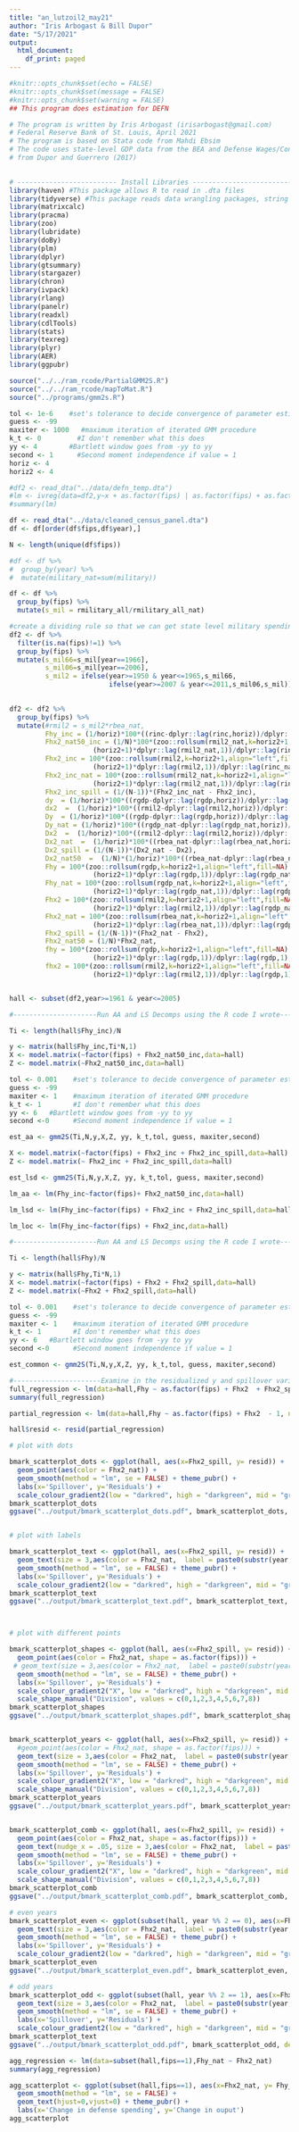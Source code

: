 ```yaml
---
title: "an_lutzoil2_may21"
author: "Iris Arbogast & Bill Dupor"
date: "5/17/2021"
output:
  html_document:
    df_print: paged
---
```


```r
#knitr::opts_chunk$set(echo = FALSE)
#knitr::opts_chunk$set(message = FALSE)
#knitr::opts_chunk$set(warning = FALSE)
## This program does estimation for DEFN

# The program is written by Iris Arbogast (irisarbogast@gmail.com) 
# Federal Reserve Bank of St. Louis, April 2021
# The program is based on Stata code from Mahdi Ebsim
# The code uses state-level GDP data from the BEA and Defense Wages/Contracts 
# from Dupor and Guerrero (2017)
 

# ------------------------- Install Libraries ----------------------------------
library(haven) #This package allows R to read in .dta files
library(tidyverse) #This package reads data wrangling packages, string parsing, graphing
library(matrixcalc)
library(pracma)
library(zoo)
library(lubridate)
library(doBy)
library(plm)
library(dplyr)
library(gtsummary)
library(stargazer)
library(chron)
library(ivpack)
library(rlang)
library(panelr)
library(readxl)
library(cdlTools)
library(stats)
library(texreg)
library(plyr)
library(AER)
library(ggpubr)

source("../../ram_rcode/PartialGMM2S.R")
source("../../ram_rcode/mapToMat.R")
source("../programs/gmm2s.R")

tol <- 1e-6    #set's tolerance to decide convergence of parameter estimate
guess <- -99  
maxiter <- 1000   #maximum iteration of iterated GMM procedure
k_t <- 0         #I don't remember what this does
yy <- 4        #Bartlett window goes from -yy to yy
second <- 1      #Second moment independence if value = 1
horiz <- 4
horiz2 <- 4

#df2 <- read_dta("../data/defn_temp.dta")
#lm <- ivreg(data=df2,y~x + as.factor(fips) | as.factor(fips) + as.factor(fips)*z_nat)
#summary(lm)

df <- read_dta("../data/cleaned_census_panel.dta")
df <- df[order(df$fips,df$year),]

N <- length(unique(df$fips))

#df <- df %>%
#  group_by(year) %>%
#  mutate(military_nat=sum(military))

df <- df %>%
  group_by(fips) %>%
  mutate(s_mil = rmilitary_all/rmilitary_all_nat)

#create a dividing rule so that we can get state level military spending back to 1961
df2 <- df %>%
  filter(is.na(fips)!=1) %>%
  group_by(fips) %>%
  mutate(s_mil66=s_mil[year==1966],
         s_mil06=s_mil[year==2006],
         s_mil2 = ifelse(year>=1950 & year<=1965,s_mil66,
                         ifelse(year>=2007 & year<=2011,s_mil06,s_mil)))

         
df2 <- df2 %>%
  group_by(fips) %>%
  mutate(#rmil2 = s_mil2*rbea_nat,
         Fhy_inc = (1/horiz)*100*((rinc-dplyr::lag(rinc,horiz))/dplyr::lag(rinc_nat,horiz)),
         Fhx2_nat50_inc = (1/N)*100*(zoo::rollsum(rmil2_nat,k=horiz2+1,align="left",fill=NA) -
                     (horiz2+1)*dplyr::lag(rmil2_nat,1))/dplyr::lag(rinc_nat,1),
         Fhx2_inc = 100*(zoo::rollsum(rmil2,k=horiz2+1,align="left",fill=NA) -
                     (horiz2+1)*dplyr::lag(rmil2,1))/dplyr::lag(rinc_nat,1),
         Fhx2_inc_nat = 100*(zoo::rollsum(rmil2_nat,k=horiz2+1,align="left",fill=NA) -
                     (horiz2+1)*dplyr::lag(rmil2_nat,1))/dplyr::lag(rinc_nat,1),
         Fhx2_inc_spill = (1/(N-1))*(Fhx2_inc_nat - Fhx2_inc),
         dy  = (1/horiz)*100*((rgdp-dplyr::lag(rgdp,horiz))/dplyr::lag(rgdp,horiz)),
         dx2  =  (1/horiz)*100*((rmil2-dplyr::lag(rmil2,horiz))/dplyr::lag(rgdp,horiz)),
         Dy  = (1/horiz)*100*((rgdp-dplyr::lag(rgdp,horiz))/dplyr::lag(rgdp_nat,horiz)),
         Dy_nat = (1/horiz)*100*((rgdp_nat-dplyr::lag(rgdp_nat,horiz))/dplyr::lag(rgdp_nat,horiz)),
         Dx2  =  (1/horiz)*100*((rmil2-dplyr::lag(rmil2,horiz))/dplyr::lag(rgdp_nat,horiz)),
         Dx2_nat  =  (1/horiz)*100*((rbea_nat-dplyr::lag(rbea_nat,horiz))/dplyr::lag(rgdp_nat,horiz)),
         Dx2_spill = (1/(N-1))*(Dx2_nat - Dx2),
         Dx2_nat50  =  (1/N)*(1/horiz)*100*((rbea_nat-dplyr::lag(rbea_nat,horiz))/dplyr::lag(rgdp_nat,horiz)),
         Fhy = 100*(zoo::rollsum(rgdp,k=horiz2+1,align="left",fill=NA) -
                     (horiz2+1)*dplyr::lag(rgdp,1))/dplyr::lag(rgdp_nat,1),
         Fhy_nat = 100*(zoo::rollsum(rgdp_nat,k=horiz2+1,align="left",fill=NA) -
                     (horiz2+1)*dplyr::lag(rgdp_nat,1))/dplyr::lag(rgdp_nat,1),
         Fhx2 = 100*(zoo::rollsum(rmil2,k=horiz2+1,align="left",fill=NA) -
                     (horiz2+1)*dplyr::lag(rmil2,1))/dplyr::lag(rgdp_nat,1),
         Fhx2_nat = 100*(zoo::rollsum(rbea_nat,k=horiz2+1,align="left",fill=NA) -
                     (horiz2+1)*dplyr::lag(rbea_nat,1))/dplyr::lag(rgdp_nat,1),
         Fhx2_spill = (1/(N-1))*(Fhx2_nat - Fhx2),
         Fhx2_nat50 = (1/N)*Fhx2_nat,
         fhy = 100*(zoo::rollsum(rgdp,k=horiz2+1,align="left",fill=NA) -
                     (horiz2+1)*dplyr::lag(rgdp,1))/dplyr::lag(rgdp,1),
         fhx2 = 100*(zoo::rollsum(rmil2,k=horiz2+1,align="left",fill=NA) -
                     (horiz2+1)*dplyr::lag(rmil2,1))/dplyr::lag(rgdp,1))


hall <- subset(df2,year>=1961 & year<=2005)

```

```r
#---------------------Run AA and LS Decomps using the R code I wrote-----------

Ti <- length(hall$Fhy_inc)/N

y <- matrix(hall$Fhy_inc,Ti*N,1)
X <- model.matrix(~factor(fips) + Fhx2_nat50_inc,data=hall)
Z <- model.matrix(~Fhx2_nat50_inc,data=hall)

tol <- 0.001    #set's tolerance to decide convergence of parameter estimate
guess <- -99  
maxiter <- 1    #maximum iteration of iterated GMM procedure
k_t <- 1        #I don't remember what this does
yy <- 6   #Bartlett window goes from -yy to yy
second <-0      #Second moment independence if value = 1

est_aa <- gmm2S(Ti,N,y,X,Z, yy, k_t,tol, guess, maxiter,second)

X <- model.matrix(~factor(fips) + Fhx2_inc + Fhx2_inc_spill,data=hall)
Z <- model.matrix(~ Fhx2_inc + Fhx2_inc_spill,data=hall)

est_lsd <- gmm2S(Ti,N,y,X,Z, yy, k_t,tol, guess, maxiter,second)

lm_aa <- lm(Fhy_inc~factor(fips)+ Fhx2_nat50_inc,data=hall)

lm_lsd <- lm(Fhy_inc~factor(fips) + Fhx2_inc + Fhx2_inc_spill,data=hall)

lm_loc <- lm(Fhy_inc~factor(fips) + Fhx2_inc,data=hall)


```

```r
#---------------------Run AA and LS Decomps using the R code I wrote-----------

Ti <- length(hall$Fhy)/N

y <- matrix(hall$Fhy,Ti*N,1)
X <- model.matrix(~factor(fips) + Fhx2 + Fhx2_spill,data=hall)
Z <- model.matrix(~Fhx2 + Fhx2_spill,data=hall)

tol <- 0.001    #set's tolerance to decide convergence of parameter estimate
guess <- -99  
maxiter <- 1    #maximum iteration of iterated GMM procedure
k_t <- 1        #I don't remember what this does
yy <- 6   #Bartlett window goes from -yy to yy
second <-0      #Second moment independence if value = 1

est_common <- gmm2S(Ti,N,y,X,Z, yy, k_t,tol, guess, maxiter,second)


```



```r
#----------------------Examine in the residualized y and spillover variable-----
full_regression <- lm(data=hall,Fhy ~ as.factor(fips) + Fhx2  + Fhx2_spill - 1)
summary(full_regression)

partial_regression <- lm(data=hall,Fhy ~ as.factor(fips) + Fhx2  - 1, na.action = "na.exclude")

hall$resid <- resid(partial_regression)

# plot with dots

bmark_scatterplot_dots <- ggplot(hall, aes(x=Fhx2_spill, y= resid)) +
  geom_point(aes(color = Fhx2_nat)) +
  geom_smooth(method = "lm", se = FALSE) + theme_pubr() +
  labs(x='Spillover', y='Residuals') +
  scale_colour_gradient2(low = "darkred", high = "darkgreen", mid = "gray")
bmark_scatterplot_dots
ggsave("../output/bmark_scatterplot_dots.pdf", bmark_scatterplot_dots, device = "pdf", height = 5, width = 9)


# plot with labels

bmark_scatterplot_text <- ggplot(hall, aes(x=Fhx2_spill, y= resid)) +
  geom_text(size = 3,aes(color = Fhx2_nat,  label = paste0(substr(year, 3 , 4), "-", fips))) +
  geom_smooth(method = "lm", se = FALSE) + theme_pubr() +
  labs(x='Spillover', y='Residuals') +
  scale_colour_gradient2(low = "darkred", high = "darkgreen", mid = "gray")
bmark_scatterplot_text
ggsave("../output/bmark_scatterplot_text.pdf", bmark_scatterplot_text, device = "pdf", height = 5, width = 9)



# plot with different points

bmark_scatterplot_shapes <- ggplot(hall, aes(x=Fhx2_spill, y= resid)) +
  geom_point(aes(color = Fhx2_nat, shape = as.factor(fips))) +
 # geom_text(size = 3,aes(color = Fhx2_nat,  label = paste0(substr(year, 3 , 4), "-", fips))) +
  geom_smooth(method = "lm", se = FALSE) + theme_pubr() +
  labs(x='Spillover', y='Residuals') +
  scale_colour_gradient2("X", low = "darkred", high = "darkgreen", mid = "gray") + 
  scale_shape_manual("Division", values = c(0,1,2,3,4,5,6,7,8))
bmark_scatterplot_shapes
ggsave("../output/bmark_scatterplot_shapes.pdf", bmark_scatterplot_shapes, device = "pdf", height = 5, width = 9)


bmark_scatterplot_years <- ggplot(hall, aes(x=Fhx2_spill, y= resid)) +
  #geom_point(aes(color = Fhx2_nat, shape = as.factor(fips))) +
  geom_text(size = 3,aes(color = Fhx2_nat,  label = paste0(substr(year, 3 , 4)))) +
  geom_smooth(method = "lm", se = FALSE) + theme_pubr() +
  labs(x='Spillover', y='Residuals') +
  scale_colour_gradient2("X", low = "darkred", high = "darkgreen", mid = "gray") + 
  scale_shape_manual("Division", values = c(0,1,2,3,4,5,6,7,8))
bmark_scatterplot_years
ggsave("../output/bmark_scatterplot_years.pdf", bmark_scatterplot_years, device = "pdf", height = 5, width = 9)


bmark_scatterplot_comb <- ggplot(hall, aes(x=Fhx2_spill, y= resid)) +
  geom_point(aes(color = Fhx2_nat, shape = as.factor(fips))) +
  geom_text(nudge_x = .05, size = 3,aes(color = Fhx2_nat,  label = paste0(substr(year, 3 , 4)))) +
  geom_smooth(method = "lm", se = FALSE) + theme_pubr() +
  labs(x='Spillover', y='Residuals') +
  scale_colour_gradient2("X", low = "darkred", high = "darkgreen", mid = "gray") + 
  scale_shape_manual("Division", values = c(0,1,2,3,4,5,6,7,8))
bmark_scatterplot_comb
ggsave("../output/bmark_scatterplot_comb.pdf", bmark_scatterplot_comb, device = "pdf", height = 5, width = 9)

# even years
bmark_scatterplot_even <- ggplot(subset(hall, year %% 2 == 0), aes(x=Fhx2_spill, y= resid)) +
  geom_text(size = 3,aes(color = Fhx2_nat,  label = paste0(substr(year, 3 , 4), "-", fips))) +
  geom_smooth(method = "lm", se = FALSE) + theme_pubr() +
  labs(x='Spillover', y='Residuals') +
  scale_colour_gradient2(low = "darkred", high = "darkgreen", mid = "gray")
bmark_scatterplot_even
ggsave("../output/bmark_scatterplot_even.pdf", bmark_scatterplot_even, device = "pdf", height = 5, width = 9)

# odd years
bmark_scatterplot_odd <- ggplot(subset(hall, year %% 2 == 1), aes(x=Fhx2_spill, y= resid)) +
  geom_text(size = 3,aes(color = Fhx2_nat,  label = paste0(substr(year, 3 , 4), "-", fips))) +
  geom_smooth(method = "lm", se = FALSE) + theme_pubr() +
  labs(x='Spillover', y='Residuals') +
  scale_colour_gradient2(low = "darkred", high = "darkgreen", mid = "gray")
bmark_scatterplot_text
ggsave("../output/bmark_scatterplot_odd.pdf", bmark_scatterplot_odd, device = "pdf", height = 5, width = 9)


```





```r

agg_regression <- lm(data=subset(hall,fips==1),Fhy_nat ~ Fhx2_nat)
summary(agg_regression)

agg_scatterplot <- ggplot(subset(hall,fips==1), aes(x=Fhx2_nat, y= Fhy_nat,label=year)) +
  geom_smooth(method = "lm", se = FALSE) +
  geom_text(hjust=0,vjust=0) + theme_pubr() +
  labs(x='Change in defense spending', y='Change in ouput') 
agg_scatterplot



```

